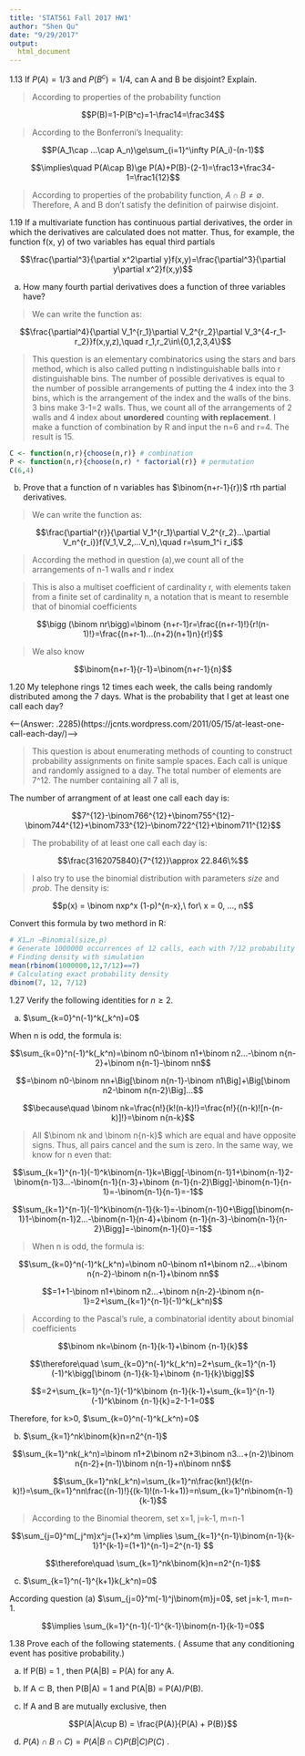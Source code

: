 ```yaml
---
title: 'STAT561 Fall 2017 HW1'
author: "Shen Qu"
date: "9/29/2017"
output: 
  html_document
---
```



1.13 If $P(A)=1/3$ and $P(B^c)=1/4$, can A and B be disjoint? Explain.  

> According to properties of the probability function

$$P(B)=1-P(B^c)=1-\frac14=\frac34$$

> According to the Bonferroni's Inequality:

$$P(A_1\cap ...\cap A_n)\ge\sum_{i=1}^\infty P(A_i)-(n-1)$$

$$\implies\quad P(A\cap B)\ge P(A)+P(B)-(2-1)=\frac13+\frac34-1=\frac1{12}$$

> According to properties of the probability function, $A\cap B\ne\emptyset$. Therefore, A and B don't satisfy the definition of pairwise disjoint.

1.19 If a multivariate function has continuous partial derivatives, the order in which the derivatives are calculated does not matter. Thus, for example, the function f(x, y) of two variables has equal third partials  

$$\frac{\partial^3}{\partial x^2\partial y}f(x,y)=\frac{\partial^3}{\partial y\partial x^2}f(x,y)$$

   (a) How many fourth partial derivatives does a function of three variables have? 
    
 > We can write the function as:
 
$$\frac{\partial^4}{\partial V_1^{r_1}\partial V_2^{r_2}\partial V_3^{4-r_1-r_2}}f(x,y,z),\quad r_1,r_2\in\{0,1,2,3,4\}$$

 > This question is an elementary combinatorics using the stars and bars method, which is also called putting n indistinguishable balls into r distinguishable bins.
The number of possible derivatives is equal to the number of possible arrangements of putting the 4 index into the 3 bins, which is the arrangement of the index and the walls of the bins. 3 bins make 3-1=2 walls. Thus, we count all of the arrangements of 2 walls and 4 index about **unordered** counting **with replacement**. 
I make a function of combination by R and input the n=6 and r=4. The result is 15.

```r
C <- function(n,r){choose(n,r)} # combination
P <- function(n,r){choose(n,r) * factorial(r)} # permutation
C(6,4)

```

   (b) Prove that a function of n variables has $\binom{n+r-1}{r})$ rth partial derivatives.  

 > We can write the function as:

$$\frac{\partial^{r}}{\partial V_1^{r_1}\partial V_2^{r_2}...\partial V_n^{r_i}}f(V_1,V_2,...V_n),\quad r=\sum_1^i r_i$$

 > According the method in question (a),we count all of the arrangements of n-1 walls and r index

 > This is also a multiset coefficient of cardinality r, with elements taken from a finite set of cardinality n, a notation that is meant to resemble that of binomial coefficients
 
$$\bigg (\binom nr\bigg)=\binom {n+r-1}r=\frac{(n+r-1)!}{r!(n-1)!}=\frac{(n+r-1)...(n+2)(n+1)n}{r!}$$

 > We also know
 
$$\binom{n+r-1}{r-1}=\binom{n+r-1}{n}$$


1.20 My telephone rings 12 times each week, the calls being randomly distributed among the 7 days. What is the probability that I get at least one call each day?  

<--(Answer: .2285)(https://jcnts.wordpress.com/2011/05/15/at-least-one-call-each-day/)-->

 > This question is about enumerating methods of counting to construct probability assignments on finite sample spaces.
Each call is unique and randomly assigned to a day. The total number of elements are 7^12. The number containing all 7 all is, 

The number of arrangment of at least one call each day is:

$$7^{12}-\binom766^{12}+\binom755^{12}-\binom744^{12}+\binom733^{12}-\binom722^{12}+\binom711^{12}$$

 > The probability of at least one call each day is:

$$\frac{3162075840}{7^{12}}\approx 22.846\%$$

 > I also try to use the binomial distribution with parameters _size_ and _prob_. The density is:

$$p(x) = \binom nxp^x (1-p)^{n-x},\ for\ x = 0, …, n$$

Convert this formula by two methord in R:

```r
# X1…n ∼Binomial(size,p)
# Generate 1000000 occurrences of 12 calls, each with 7/12 probability
# Finding density with simulation
mean(rbinom(1000000,12,7/12)==7)
# Calculating exact probability density
dbinom(7, 12, 7/12)
```


1.27 Verify the following identities for $n\ge2$.  

(a) $\sum_{k=0}^n(-1)^k(_k^n)=0$  

When n is odd, the formula is:

$$\sum_{k=0}^n(-1)^k(_k^n)=\binom n0-\binom n1+\binom n2...-\binom n{n-2}+\binom n{n-1}-\binom nn$$

$$=\binom n0-\binom nn+\Big[\binom n{n-1}-\binom n1\Big]+\Big[\binom n2-\binom n{n-2}\Big]...$$

$$\because\quad \binom nk=\frac{n!}{k!(n-k)!}=\frac{n!}{(n-k)![n-(n-k)]!}=\binom n{n-k}$$

 > All $\binom nk and \binom n{n-k}$ which are equal and have opposite signs. Thus, all pairs cancel and the sum is zero.
In the same way, we know for n even that: 

$$\sum_{k=1}^{n-1}(-1)^k\binom{n-1}k=\Bigg[-\binom{n-1}1+\binom{n-1}2-\binom{n-1}3...-\binom{n-1}{n-3}+\binom {n-1}{n-2}\Bigg]-\binom{n-1}{n-1}=-\binom{n-1}{n-1}=-1$$

$$\sum_{k=1}^{n-1}(-1)^k\binom{n-1}{k-1}=-\binom{n-1}0+\Bigg[\binom{n-1}1-\binom{n-1}2...-\binom{n-1}{n-4}+\binom {n-1}{n-3}-\binom{n-1}{n-2}\Bigg]=-\binom{n-1}{0}=-1$$


 > When n is odd, the formula is:

$$\sum_{k=0}^n(-1)^k(_k^n)=\binom n0-\binom n1+\binom n2...+\binom n{n-2}-\binom n{n-1}+\binom nn$$

$$=1+1-\binom n1+\binom n2...+\binom n{n-2}-\binom n{n-1}=2+\sum_{k=1}^{n-1}(-1)^k(_k^n)$$

  > According to the Pascal's rule, a combinatorial identity about binomial coefficients
 
 $$\binom nk=\binom {n-1}{k-1}+\binom {n-1}{k}$$

$$\therefore\quad \sum_{k=0}^n(-1)^k(_k^n)=2+\sum_{k=1}^{n-1}(-1)^k\bigg[\binom {n-1}{k-1}+\binom {n-1}{k}\bigg]$$

$$=2+\sum_{k=1}^{n-1}(-1)^k\binom {n-1}{k-1}+\sum_{k=1}^{n-1}(-1)^k\binom {n-1}{k}=2-1-1=0$$

Therefore, for k>0, $\sum_{k=0}^n(-1)^k(_k^n)=0$

(b) $\sum_{k=1}^nk\binom{k}n=n2^{n-1}$  

$$\sum_{k=1}^nk(_k^n)=\binom n1+2\binom n2+3\binom n3...+(n-2)\binom n{n-2}+(n-1)\binom n{n-1}+n\binom nn$$

$$\sum_{k=1}^nk(_k^n)=\sum_{k=1}^n\frac{kn!}{k!(n-k)!}=\sum_{k=1}^nn\frac{(n-1)!}{(k-1)!(n-1-k+1)}=n\sum_{k=1}^n\binom{n-1}{k-1}$$

 > According to the Binomial theorem, set x=1, j=k-1, m=n-1

$$\sum_{j=0}^m(_j^m)x^j=(1+x)^m \implies \sum_{k=1}^{n-1}\binom{n-1}{k-1}1^{k-1}=(1+1)^{n-1}=2^{n-1} $$

$$\therefore\quad \sum_{k=1}^nk\binom{k}n=n2^{n-1}$$

(c) $\sum_{k=1}^n(-1)^{k+1}k(_k^n)=0$  

According question (a) $\sum_{j=0}^m(-1)^j\binom{m}j=0$, set j=k-1, m=n-1.

$$\implies \sum_{k=1}^{n-1}(-1)^{k-1}\binom{n-1}{k-1}=0$$


1.38 Prove each of the following statements. ( Assume that any conditioning event has positive probability.)  

(a) If P(B) = 1 , then P(A|B) = P(A) for any A.  

(b) If A $\subset$ B, then P(B|A) = 1 and P(A|B) = P(A)/P(B).  

(c) If A and B are mutually exclusive, then  

$$P(A|A\cup B) = \frac{P(A)}{P(A) + P(B)}$$

(d) $P(A)\cap B\cap C) = P(A|B\cap C)P(B|C)P(C)$ .  